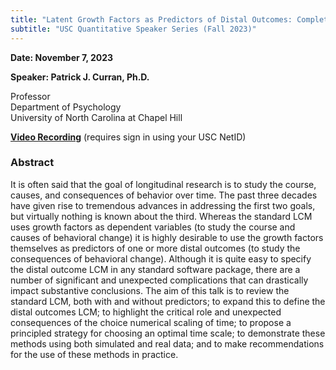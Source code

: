 ```yaml
---
title: "Latent Growth Factors as Predictors of Distal Outcomes: Completing the Triad"
subtitle: "USC Quantitative Speaker Series (Fall 2023)"
---
```

  
**Date: November 7, 2023**
  
**Speaker: Patrick J. Curran, Ph.D.**
  
  Professor\
Department of Psychology\
University of North Carolina at Chapel Hill

[**Video Recording**](https://drive.google.com/file/d/13ja1jlTk7_IoNXBRkoyfYmVMAyoGqECh/view?ts=655299ea) (requires sign in using your USC NetID)

### Abstract

It is often said that the goal of longitudinal research is to study the course, causes, and consequences of behavior over time. The past three decades have given rise to tremendous advances in addressing the first two goals, but virtually nothing is known about the third. Whereas the standard LCM uses growth factors as dependent variables (to study the course and causes of behavioral change) it is highly desirable to use the growth factors themselves as predictors of one or more distal outcomes (to study the consequences of behavioral change). Although it is quite easy to specify the distal outcome LCM in any standard software package, there are a number of significant and unexpected complications that can drastically impact substantive conclusions. The aim of this talk is to review the standard LCM, both with and without predictors; to expand this to define the distal outcomes LCM; to highlight the critical role and unexpected consequences of the choice numerical scaling of time; to propose a principled strategy for choosing an optimal time scale; to demonstrate these methods using both simulated and real data; and to make recommendations for the use of these methods in practice.
